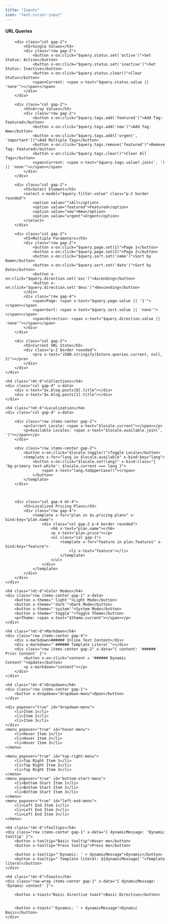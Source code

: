 ```yaml
---
title: "Inputs"
icon: "text-cursor-input"
---
```


<Frame>
  <template data-head>
    <script>
        console.log('🔄 Home page script loaded');
        document.addEventListener('DOMContentLoaded', () => {
            console.log('🏠 Home page initialized')
        });
    </script>
</template>

<div x-data>
    <h4 class="!mt-6">URL Queries</h4>
    <div class="col gap-4">

        <div class="col gap-2">
            <h5>Single Values</h5>
            <div class="row gap-2">
                <button x-on:click="$query.status.set('active')">Set Status: Active</button>
                <button x-on:click="$query.status.set('inactive')">Set Status: Inactive</button>
                <button x-on:click="$query.status.clear()">Clear Status</button>
                <span>Current: <span x-text="$query.status.value || 'none'"></span></span>
            </div>
        </div>

        <div class="col gap-2">
            <h5>Array Values</h5>
            <div class="row gap-2">
                <button x-on:click="$query.tags.add('featured')">Add Tag: Featured</button>
                <button x-on:click="$query.tags.add('new')">Add Tag: New</button>
                <button x-on:click="$query.tags.add(['urgent', 'important'])">Add Multiple Tags</button>
                <button x-on:click="$query.tags.remove('featured')">Remove Tag: Featured</button>
                <button x-on:click="$query.tags.clear()">Clear All Tags</button>
                <span>Current: <span x-text="$query.tags.value?.join(', ') || 'none'"></span></span>
            </div>
        </div>

        <div class="col gap-2">
            <h5>Select Element</h5>
            <select x-model="$query.filter.value" class="p-2 border rounded">
                <option value="">All</option>
                <option value="featured">Featured</option>
                <option value="new">New</option>
                <option value="urgent">Urgent</option>
            </select>
        </div>

        <div class="col gap-2">
            <h5>Multiple Parameters</h5>
            <div class="row gap-2">
                <button x-on:click="$query.page.set(1)">Page 1</button>
                <button x-on:click="$query.page.set(2)">Page 2</button>
                <button x-on:click="$query.sort.set('name')">Sort by Name</button>
                <button x-on:click="$query.sort.set('date')">Sort by Date</button>
                <button x-on:click="$query.direction.set('asc')">Ascending</button>
                <button x-on:click="$query.direction.set('desc')">Descending</button>
            </div>
            <div class="row gap-4">
                <span>Page: <span x-text="$query.page.value || '1'"></span></span>
                <span>Sort: <span x-text="$query.sort.value || 'none'"></span></span>
                <span>Direction: <span x-text="$query.direction.value || 'none'"></span></span>
            </div>
        </div>

        <div class="col gap-2">
            <h5>Current URL State</h5>
            <div class="p-2 border rounded">
                <pre x-text="JSON.stringify($store.queries.current, null, 2)"></pre>
            </div>
        </div>
    </div>

    <h4 class="!mt-6">Collections</h4>
    <div class="col gap-4" x-data>
        <div x-text="$x.blog.posts[0].title"></div>
        <div x-text="$x.blog.posts[1].title"></div>
    </div>

    <h4 class="!mt-6">Localization</h4>
    <div class="col gap-4" x-data>

        <div class="row items-center gap-2">
            <p>Current Locale: <span x-text="$locale.current"></span></p>
            <p>Available Locales: <span x-text="$locale.available.join(', ')"></span></p>
        </div>

        <div class="row items-center gap-2">
            <button x-on:click="$locale.toggle()">Toggle Locale</button>
            <template x-for="lang in $locale.available" x-bind:key="lang">
                <button x-on:click="$locale.set(lang)" x-bind:class="{ 'bg-primary text-white': $locale.current === lang }">
                    <span x-text="lang.toUpperCase()"></span>
                </button>
            </template>
        </div>



        <div class="col gap-4 mt-4">
            <h5>Localized Pricing Plans</h5>
            <div class="row gap-4">
                <template x-for="plan in $x.pricing.plans" x-bind:key="plan.name">
                    <div class="col gap-2 p-4 border rounded">
                        <h6 x-text="plan.name"></h6>
                        <p x-text="plan.price"></p>
                        <ul class="col gap-1">
                            <template x-for="feature in plan.features" x-bind:key="feature">
                                <li x-text="feature"></li>
                            </template>
                        </ul>
                    </div>
                </template>
            </div>
        </div>
    </div>

    <h4 class="!mt-6">Color Modes</h4>
    <div class="row items-center gap-1" x-data>
        <button x-theme="'light'">Light Mode</button>
        <button x-theme="'dark'">Dark Mode</button>
        <button x-theme="'system'">System Mode</button>
        <button x-theme="'toggle'">Toggle Theme</button>
        <p>Theme: <span x-text="$theme.current"></span></p>
    </div>

    <h4 class="!mt-6">Markdown</h4>
    <div class="row items-center gap-4">
        <div x-markdown>###### Inline Text Content</div>
        <div x-markdown="`###### Template Literal`"></div>
        <div class="row items-center gap-2" x-data="{ content: '###### Prior Content' }">
            <button x-on:click="content = '###### Dynamic Content'">Update</button>
            <p x-markdown="content"></p>
        </div>
    </div>

    <h4 class="!mt-6">Dropdown</h4>
    <div class="row items-center gap-1">
        <button x-dropdown="dropdown-menu">Open</button>
    </div>

    <div popover="true" id="dropdown-menu">
        <li>Item 1</li>
        <li>Item 2</li>
        <li>Item 3</li>
    </div>
    <menu popover="true" id="hover-menu">
        <li>Hover Item 1</li>
        <li>Hover Item 2</li>
        <li>Hover Item 3</li>
    </menu>
   
    <menu popover="true" id="top-right-menu">
        <li>Top Right Item 1</li>
        <li>Top Right Item 2</li>
        <li>Top Right Item 3</li>
    </menu>
    <menu popover="true" id="bottom-start-menu">
        <li>Bottom Start Item 1</li>
        <li>Bottom Start Item 2</li>
        <li>Bottom Start Item 3</li>
    </menu>
    <menu popover="true" id="left-end-menu">
        <li>Left End Item 1</li>
        <li>Left End Item 2</li>
        <li>Left End Item 3</li>
    </menu>

    <h4 class="!mt-6">Tooltips</h4>
    <div class="row items-center gap-1" x-data="{ dynamicMessage: 'Dynamic tooltip' }">
        <button x-tooltip="Basic tooltip">Hover me</button>
        <button x-tooltip="Press tooltip">Press me</button>
       
        <button x-tooltip="'Dynamic: ' + dynamicMessage">Dynamic</button>
        <button x-tooltip="`Template literal: ${dynamicMessage}`">Template literal</button>
    </div>

    <h4 class="!mt-6">Toasts</h4>
    <div class="row-wrap items-center gap-1" x-data="{ dynamicMessage: 'Dynamic content' }">
  
        <button x-toast="Basic directive toast">Basic Directive</button>
      

        <button x-toast="'Dynamic: ' + dynamicMessage">Dynamic Basic</button>
    </div>
</div>
</Frame>

<script dangerouslySetInnerHTML={{ __html: `
  console.log('[MDX] Script loaded')
  document.addEventListener('DOMContentLoaded', () => {
    console.log('[MDX] DOMContentLoaded fired')
    console.log('[MDX] Alpine available:', !!window.Alpine)
  })
  document.addEventListener('alpine:init', () => {
    console.log('[MDX] Alpine init event fired')
  })
` }} />